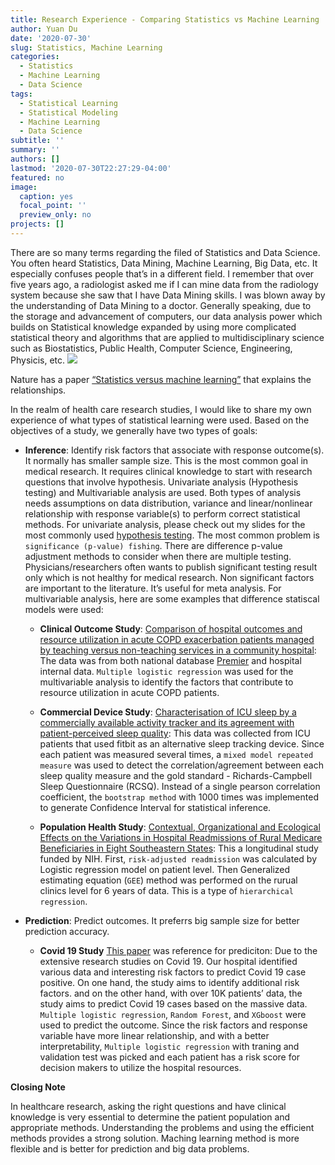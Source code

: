 ```yaml
---
title: Research Experience - Comparing Statistics vs Machine Learning
author: Yuan Du
date: '2020-07-30'
slug: Statistics, Machine Learning
categories:
  - Statistics
  - Machine Learning
  - Data Science
tags:
  - Statistical Learning
  - Statistical Modeling
  - Machine Learning
  - Data Science
subtitle: ''
summary: ''
authors: []
lastmod: '2020-07-30T22:27:29-04:00'
featured: no
image:
  caption: yes
  focal_point: ''
  preview_only: no
projects: []
---
```

There are so many terms regarding the filed of Statistics and Data Science. You often heard Statistics, Data Mining, Machine Learning, Big Data, etc. It especially confuses people that's in a different field. I remember that over five years ago, a radiologist asked me if I can mine data from the radiology system because she saw that I have Data Mining skills. I was blown away by the understanding of Data Mining to a doctor. Generally speaking, due to the storage and advancement of computers, our data analysis power which builds on Statistical knowledge expanded by using more complicated statistical theory and algorithms that are applied to multidisciplinary science such as Biostatistics, Public Health, Computer Science, Engineering, Physicis, etc. 
![](/img/History-DM.jpg)

Nature has a paper ["Statistics versus machine learning"](https://www.nature.com/articles/nmeth.4642#:~:text=Statistics%20draws%20population%20inferences%20from,learning%20finds%20generalizable%20predictive%20patterns.&text=Two%20major%20goals%20in%20the,systems%20are%20inference%20and%20prediction.) that explains the relationships.

In the realm of health care research studies, I would like to share my own experience of what types of statistical learning were used. Based on the objectives of a study, we generally have two types of goals:

- **Inference**: Identify risk factors that associate with response outcome(s). It normally has smaller sample size. This is the most common goal in medical research. It requires clinical knowledge to start with research questions that involve hypothesis. Univariate analysis (Hypothesis testing) and Multivariable analysis are used. Both types of analysis needs assumptions on data distribution, variance and linear/nonlinear relationship with response variable(s) to perform correct statistical methods. For univariate analysis, please check out my slides for the most commonly used [hypothesis testing](https://yuan-du.com/slides/2019-09-advancedstat). The most common problem is `significance (p-value) fishing`. There are difference p-value adjustment methods to consider when there are multiple testing. Physicians/researchers often wants to publish significant testing result only which is not healthy for medical research. Non significant factors are important to the literature. It's useful for meta analysis. For multivariable analysis, here are some examples that difference statiscal models were used:

    + **Clinical Outcome Study**: [Comparison of hospital outcomes and resource utilization in acute COPD exacerbation patients managed by teaching versus non-teaching services in a community hospital](https://yuan-du.com/publication/2017-1-copd/): The data was from both national database [Premier](https://www.premierinc.com/about) and hospital internal data. `Multiple logistic regression` was used for the multivariable analysis to identify the factors that contribute to resource utilization in acute COPD patients.
    
    + **Commercial Device Study**: [Characterisation of ICU sleep by a commercially available activity tracker and its agreement with patient-perceived sleep quality](https://yuan-du.com/publication/2020-4-pharm/): This data was collected from ICU patients that used fitbit as an alternative sleep tracking device. Since each patient was measured several times, a `mixed model repeated measure` was used to detect the correlation/agreement between each sleep quality measure and the gold standard - Richards-Campbell Sleep Questionnaire (RCSQ). Instead of a single pearson correlation coefficient, the `bootstrap method` with 1000 times was implemented to generate Confidence Interval for statistical inference. 
    
    + **Population Health Study**: [Contextual, Organizational and Ecological Effects on the Variations in Hospital Readmissions of Rural Medicare Beneficiaries in Eight Southeastern States](https://yuan-du.com/publication/2015-9-rhc/): This a longitudinal study funded by NIH. First, `risk-adjusted readmission` was calculated by Logistic regression model on patient level. Then Generalized estimating equation (`GEE`) method was performed on the rurual clinics level for 6 years of data. This is a type of `hierarchical regression`.

- **Prediction**: Predict outcomes. It preferrs big sample size for better prediction accuracy.

    + **Covid 19 Study** [This paper](https://pubmed.ncbi.nlm.nih.gov/27544541/) was reference for prediciton: Due to the extensive research studies on Covid 19. Our hospital identified various data and interesting risk factors to predict Covid 19 case positive. On one hand, the study aims to identify additional risk factors. and on the other hand, with over 10K patients' data, the study aims to predict Covid 19 cases based on the massive data. `Multiple logistic regression`, `Random Forest`, and `XGboost` were used to predict the outcome. Since the risk factors and response variable have more linear relationship, and with a better interpretability, `Multiple logistic regression` with traning and validation test was picked and each patient has a risk score for decision makers to utilize the hospital resources. 
    
**Closing Note**

In healthcare research, asking the right questions and have clinical knowledge is very essential to determine the patient population and appropriate methods. Understanding the problems and using the efficient methods provides a strong solution. Maching learning method is more flexible and is better for prediction and big data problems.


